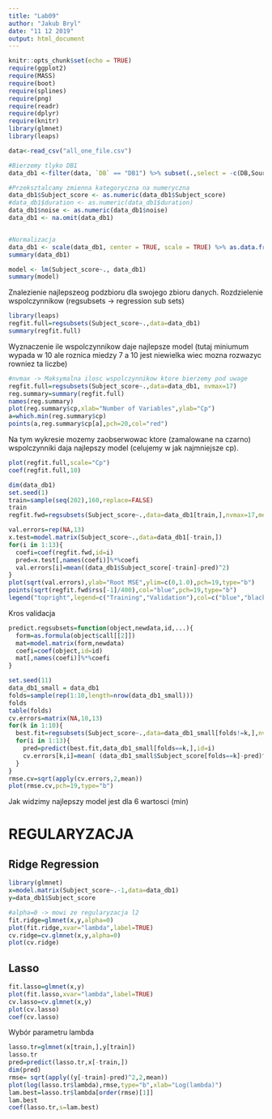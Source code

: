 ---
title: "Lab09"
author: "Jakub Bryl"
date: "11 12 2019"
output: html_document
---

```{r setup, include=FALSE}
knitr::opts_chunk$set(echo = TRUE)
require(ggplot2)
require(MASS)
require(boot)
require(splines)
require(png)
require(readr)
require(dplyr)
require(knitr)
library(glmnet)
library(leaps)
```

```{r}
data<-read_csv("all_one_file.csv")

#Bierzemy tlyko DB1
data_db1 <-filter(data, `DB` == "DB1") %>% subset(.,select = -c(DB,Source_file,Ref_video,Resolution, Color_encoding,flickering, letterbox, pillarbox, blockout, freezing, fps, two_res, one_res, duration))

#Przeksztalcamy zmienna kategoryczna na numeryczna
data_db1$Subject_score <- as.numeric(data_db1$Subject_score)
#data_db1$duration <- as.numeric(data_db1$duration)
data_db1$noise <- as.numeric(data_db1$noise)
data_db1 <- na.omit(data_db1)


#Normalizacja
data_db1 <- scale(data_db1, center = TRUE, scale = TRUE) %>% as.data.frame()
summary(data_db1)

```
```{r}

model <- lm(Subject_score~., data_db1)
summary(model)


```

Znalezienie najlepszeog podzbioru dla swojego zbioru danych. Rozdzielenie wspolczynnikow (regsubsets -> regression sub sets)
```{r}
library(leaps)
regfit.full=regsubsets(Subject_score~.,data=data_db1)
summary(regfit.full)
```

Wyznaczenie ile wspolczynnikow daje najlepsze model (tutaj miniumum wypada w 10 ale roznica miedzy 7 a 10 jest niewielka wiec mozna rozwazyc rowniez ta liczbe)
```{r}
#nvmax -> Maksymalna ilosc wspolczynnikow ktore bierzemy pod uwage
regfit.full=regsubsets(Subject_score~.,data=data_db1, nvmax=17)
reg.summary=summary(regfit.full)
names(reg.summary)
plot(reg.summary$cp,xlab="Number of Variables",ylab="Cp")
a=which.min(reg.summary$cp)
points(a,reg.summary$cp[a],pch=20,col="red")
```

Na tym wykresie mozemy zaobserwowac ktore (zamalowane na czarno) wspolczynniki daja najlepszy model (celujemy w jak najmniejsze cp).
```{r}
plot(regfit.full,scale="Cp")
coef(regfit.full,10)
```

```{r, echo=TRUE, warning=FALSE}
dim(data_db1)
set.seed(1)
train=sample(seq(202),160,replace=FALSE)
train
regfit.fwd=regsubsets(Subject_score~.,data=data_db1[train,],nvmax=17,method="forward")
```

```{r, echo=TRUE, warning=FALSE}
val.errors=rep(NA,13)
x.test=model.matrix(Subject_score~.,data=data_db1[-train,])
for(i in 1:13){
  coefi=coef(regfit.fwd,id=i)
  pred=x.test[,names(coefi)]%*%coefi
  val.errors[i]=mean((data_db1$Subject_score[-train]-pred)^2)
}
plot(sqrt(val.errors),ylab="Root MSE",ylim=c(0,1.0),pch=19,type="b")
points(sqrt(regfit.fwd$rss[-1]/400),col="blue",pch=19,type="b")
legend("topright",legend=c("Training","Validation"),col=c("blue","black"),pch=19)
```

Kros validacja

```{r}
predict.regsubsets=function(object,newdata,id,...){
  form=as.formula(object$call[[2]])
  mat=model.matrix(form,newdata)
  coefi=coef(object,id=id)
  mat[,names(coefi)]%*%coefi
}
```

```{r}
set.seed(11)
data_db1_small = data_db1
folds=sample(rep(1:10,length=nrow(data_db1_small)))
folds
table(folds)
cv.errors=matrix(NA,10,13)
for(k in 1:10){
  best.fit=regsubsets(Subject_score~.,data=data_db1_small[folds!=k,],nvmax=13,method="forward")
  for(i in 1:13){
    pred=predict(best.fit,data_db1_small[folds==k,],id=i)
    cv.errors[k,i]=mean( (data_db1_small$Subject_score[folds==k]-pred)^2)
  }
}
rmse.cv=sqrt(apply(cv.errors,2,mean))
plot(rmse.cv,pch=19,type="b")
```

Jak widzimy najlepszy model jest dla 6 wartosci (min)

# REGULARYZACJA

## Ridge Regression
```{r}
library(glmnet)
x=model.matrix(Subject_score~.-1,data=data_db1) 
y=data_db1$Subject_score

#alpha=0 -> mowi ze regularyzacja l2
fit.ridge=glmnet(x,y,alpha=0)
plot(fit.ridge,xvar="lambda",label=TRUE)
cv.ridge=cv.glmnet(x,y,alpha=0)
plot(cv.ridge)
```


## Lasso
```{r}
fit.lasso=glmnet(x,y)
plot(fit.lasso,xvar="lambda",label=TRUE)
cv.lasso=cv.glmnet(x,y)
plot(cv.lasso)
coef(cv.lasso)
```

Wybór parametru lambda
```{r, echo=TRUE, warning=FALSE}
lasso.tr=glmnet(x[train,],y[train])
lasso.tr
pred=predict(lasso.tr,x[-train,])
dim(pred)
rmse= sqrt(apply((y[-train]-pred)^2,2,mean))
plot(log(lasso.tr$lambda),rmse,type="b",xlab="Log(lambda)")
lam.best=lasso.tr$lambda[order(rmse)[1]]
lam.best
coef(lasso.tr,s=lam.best)
```
